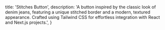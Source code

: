   title: 'Stitches Button',
  description: 'A button inspired by the classic look of denim jeans, featuring a unique stitched border and a modern, textured appearance. Crafted using Tailwind CSS for effortless integration with React and Next.js projects.',
}

<BackButton href="/components/button" />
<ComponentPreview path="components/button/StitchesButton" />
